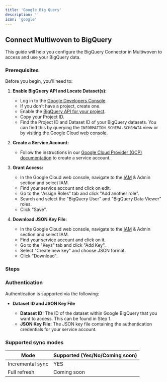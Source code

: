 ```yaml
---
title: 'Google Big Query'
description: ''
icon: 'google'
---
```


## Connect Multiwoven to BigQuery

This guide will help you configure the BigQuery Connector in Multiwoven to access and use your BigQuery data.

### Prerequisites

Before you begin, you'll need to:

1. **Enable BigQuery API and Locate Dataset(s):**

   - Log in to the [Google Developers Console](https://console.cloud.google.com/apis/dashboard).
   - If you don't have a project, create one.
   - Enable the [BigQuery API for your project](https://console.cloud.google.com/flows/enableapi?apiid=bigquery&_ga=2.71379221.724057513.1673650275-1611021579.1664923822&_gac=1.213641504.1673650813.EAIaIQobChMIt9GagtPF_AIVkgB9Ch331QRREAAYASAAEgJfrfD_BwE).
   - Copy your Project ID.
   - Find the Project ID and Dataset ID of your BigQuery datasets. You can find this by querying the `INFORMATION_SCHEMA.SCHEMATA` view or by visiting the Google Cloud web console.

2. **Create a Service Account:**

   - Follow the instructions in our [Google Cloud Provider (GCP) documentation](https://cloud.google.com/iam/docs/service-accounts-create) to create a service account.

3. **Grant Access:**

   - In the Google Cloud web console, navigate to the [IAM](https://console.cloud.google.com/iam-admin/iam?supportedpurview=project,folder,organizationId) & Admin section and select IAM.
   - Find your service account and click on edit.
   - Go to the "Assign Roles" tab and click "Add another role".
   - Search and select the "BigQuery User" and "BigQuery Data Viewer" roles.
   - Click "Save".

4. **Download JSON Key File:**

   - In the Google Cloud web console, navigate to the [IAM](https://console.cloud.google.com/iam-admin/iam?supportedpurview=project,folder,organizationId) & Admin section and select IAM.
   - Find your service account and click on it.
   - Go to the "Keys" tab and click "Add Key".
   - Select "Create new key" and choose JSON format.
   - Click "Download".

### Steps


### Authentication

Authentication is supported via the following:

- **Dataset ID and JSON Key File**

  - **Dataset ID:** The ID of the dataset within Google BigQuery that you want to access. This can be found in Step 1.
  - **JSON Key File:** The JSON key file containing the authentication credentials for your service account.

### Supported sync modes 

| Mode            | Supported (Yes/No/Coming soon) |
|-----------------|--------------------------------|
| Incremental sync | YES                           |
| Full refresh     | Coming soon                   |
